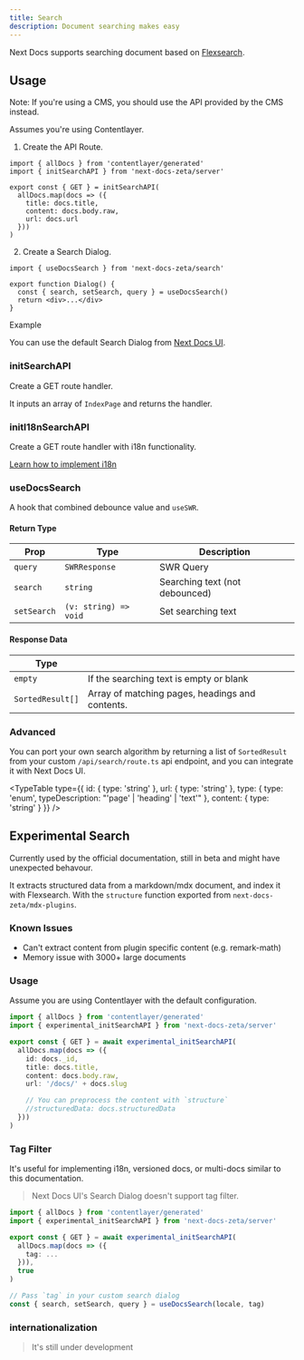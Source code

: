 ```yaml
---
title: Search
description: Document searching makes easy
---
```



Next Docs supports searching document based on
[Flexsearch](https://github.com/nextapps-de/flexsearch).

## Usage

Note: If you're using a CMS, you should use the API provided by the CMS instead.

Assumes you're using Contentlayer.

1. Create the API Route.

```tsx title="/app/api/search/route.ts"
import { allDocs } from 'contentlayer/generated'
import { initSearchAPI } from 'next-docs-zeta/server'

export const { GET } = initSearchAPI(
  allDocs.map(docs => ({
    title: docs.title,
    content: docs.body.raw,
    url: docs.url
  }))
)
```

2. Create a Search Dialog.

```tsx
import { useDocsSearch } from 'next-docs-zeta/search'

export function Dialog() {
  const { search, setSearch, query } = useDocsSearch()
  return <div>...</div>
}
```

<Accordion type="single" collapsible className='mt-4'>
<AccordionItem value="example">
<AccordionTrigger>Example</AccordionTrigger>
<AccordionContent>

You can use the default Search Dialog from [Next Docs UI](/docs/ui/search).

</AccordionContent>
</AccordionItem>
</Accordion>

### initSearchAPI

Create a GET route handler.

It inputs an array of `IndexPage` and returns the handler.

### initI18nSearchAPI

Create a GET route handler with i18n functionality.

[Learn how to implement i18n](/docs/headless/contentlayer/internationalization)

### useDocsSearch

A hook that combined debounce value and `useSWR`.

#### Return Type

| Prop        | Type                  | Description                    |
| ----------- | --------------------- | ------------------------------ |
| `query`     | `SWRResponse`         | SWR Query                      |
| `search`    | `string`              | Searching text (not debounced) |
| `setSearch` | `(v: string) => void` | Set searching text             |

#### Response Data

| Type             |                                                 |
| ---------------- | ----------------------------------------------- |
| `empty`          | If the searching text is empty or blank         |
| `SortedResult[]` | Array of matching pages, headings and contents. |

### Advanced

You can port your own search algorithm by returning a list of `SortedResult`
from your custom `/api/search/route.ts` api endpoint, and you can integrate it
with Next Docs UI.

<TypeTable
  type={{
    id: { type: 'string' },
    url: { type: 'string' },
    type: { type: 'enum', typeDescription: "'page' | 'heading' | 'text'" },
    content: { type: 'string' }
  }}
/>

## Experimental Search

Currently used by the official documentation, still in beta and might have
unexpected behavour.

It extracts structured data from a markdown/mdx document, and index it with
Flexsearch. With the `structure` function exported from
`next-docs-zeta/mdx-plugins`.

### Known Issues

- Can't extract content from plugin specific content (e.g. remark-math)
- Memory issue with 3000+ large documents

### Usage

Assume you are using Contentlayer with the default configuration.

```ts
import { allDocs } from 'contentlayer/generated'
import { experimental_initSearchAPI } from 'next-docs-zeta/server'

export const { GET } = await experimental_initSearchAPI(
  allDocs.map(docs => ({
    id: docs._id,
    title: docs.title,
    content: docs.body.raw,
    url: '/docs/' + docs.slug

    // You can preprocess the content with `structure`
    //structuredData: docs.structuredData
  }))
)
```

### Tag Filter

It's useful for implementing i18n, versioned docs, or multi-docs similar to this
documentation.

> Next Docs UI's Search Dialog doesn't support tag filter.

```ts
import { allDocs } from 'contentlayer/generated'
import { experimental_initSearchAPI } from 'next-docs-zeta/server'

export const { GET } = await experimental_initSearchAPI(
  allDocs.map(docs => ({
    tag: ...
  })),
  true
)

// Pass `tag` in your custom search dialog
const { search, setSearch, query } = useDocsSearch(locale, tag)
```

### internationalization

> It's still under development
